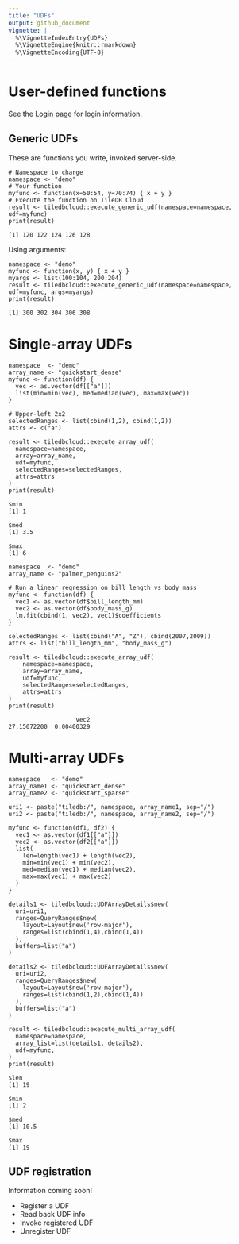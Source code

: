```yaml
---
title: "UDFs"
output: github_document
vignette: |
  %\VignetteIndexEntry{UDFs}
  %\VignetteEngine{knitr::rmarkdown}
  %\VignetteEncoding{UTF-8}
---
```


# User-defined functions

See the [Login page](Login.md) for login information.

## Generic UDFs

These are functions you write, invoked server-side.

```
# Namespace to charge
namespace <- "demo"
# Your function
myfunc <- function(x=50:54, y=70:74) { x + y }
# Execute the function on TileDB Cloud
result <- tiledbcloud::execute_generic_udf(namespace=namespace, udf=myfunc)
print(result)
```

```
[1] 120 122 124 126 128
```

Using arguments:

```
namespace <- "demo"
myfunc <- function(x, y) { x + y }
myargs <- list(100:104, 200:204)
result <- tiledbcloud::execute_generic_udf(namespace=namespace, udf=myfunc, args=myargs)
print(result)
```

```
[1] 300 302 304 306 308
```

# Single-array UDFs

```
namespace  <- "demo"
array_name <- "quickstart_dense"
myfunc <- function(df) {
  vec <- as.vector(df[["a"]])
  list(min=min(vec), med=median(vec), max=max(vec))
}

# Upper-left 2x2
selectedRanges <- list(cbind(1,2), cbind(1,2))
attrs <- c("a")

result <- tiledbcloud::execute_array_udf(
  namespace=namespace,
  array=array_name,
  udf=myfunc,
  selectedRanges=selectedRanges,
  attrs=attrs
)
print(result)
```

```
$min
[1] 1

$med
[1] 3.5

$max
[1] 6
```

```
namespace  <- "demo"
array_name <- "palmer_penguins2"

# Run a linear regression on bill length vs body mass
myfunc <- function(df) {
  vec1 <- as.vector(df$bill_length_mm)
  vec2 <- as.vector(df$body_mass_g)
  lm.fit(cbind(1, vec2), vec1)$coefficients
}

selectedRanges <- list(cbind("A", "Z"), cbind(2007,2009))
attrs <- list("bill_length_mm", "body_mass_g")

result <- tiledbcloud::execute_array_udf(
    namespace=namespace,
    array=array_name,
    udf=myfunc,
    selectedRanges=selectedRanges,
    attrs=attrs
)
print(result)
```

```
                   vec2
27.15072200  0.00400329
```

# Multi-array UDFs

```
namespace   <- "demo"
array_name1 <- "quickstart_dense"
array_name2 <- "quickstart_sparse"

uri1 <- paste("tiledb:/", namespace, array_name1, sep="/")
uri2 <- paste("tiledb:/", namespace, array_name2, sep="/")

myfunc <- function(df1, df2) {
  vec1 <- as.vector(df1[["a"]])
  vec2 <- as.vector(df2[["a"]])
  list(
    len=length(vec1) + length(vec2),
    min=min(vec1) + min(vec2),
    med=median(vec1) + median(vec2),
    max=max(vec1) + max(vec2)
  )
}

details1 <- tiledbcloud::UDFArrayDetails$new(
  uri=uri1,
  ranges=QueryRanges$new(
    layout=Layout$new('row-major'),
    ranges=list(cbind(1,4),cbind(1,4))
  ),
  buffers=list("a")
)

details2 <- tiledbcloud::UDFArrayDetails$new(
  uri=uri2,
  ranges=QueryRanges$new(
    layout=Layout$new('row-major'),
    ranges=list(cbind(1,2),cbind(1,4))
  ),
  buffers=list("a")
)

result <- tiledbcloud::execute_multi_array_udf(
  namespace=namespace,
  array_list=list(details1, details2),
  udf=myfunc,
)
print(result)
```

```
$len
[1] 19

$min
[1] 2

$med
[1] 10.5

$max
[1] 19
```

## UDF registration

Information coming soon!

* Register a UDF
* Read back UDF info
* Invoke registered UDF
* Unregister UDF
